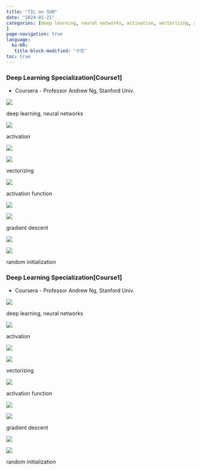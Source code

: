 ```yaml
---
title: "TIL on SUN"
date: "2024-01-21"
categories: [deep learning, neural networks, activation, vectorizing, activation function, gradient descent, random initialization
]
page-navigation: true
language: 
  ko-KR:
   title-block-modified: "수정"
toc: true
---
```


::: {.content-visible when-profile="ko"}

### Deep Learning Specialization[Course1]

- Coursera - Professor Andrew Ng, Stanford Univ.

![](./images/Scan.jpeg)

:::{.callout-note}
deep learning, neural networks
:::

![](./images/Scan 1.jpeg)

:::{.callout-note}
activation
:::

![](./images/Scan 2.jpeg)

![](./images/Scan 3.jpeg)

:::{.callout-note}
vectorizing
:::

![](./images/Scan 4.jpeg)

:::{.callout-note}
activation function
:::

![](./images/Scan 5.jpeg)

![](./images/Scan 6.jpeg)

:::{.callout-note}
gradient descent
:::

![](./images/Scan 7.jpeg)

![](./images/Scan 8.jpeg)

:::{.callout-note}
random initialization
:::

:::

::: {.content-visible when-profile="en"}


### Deep Learning Specialization[Course1]

- Coursera - Professor Andrew Ng, Stanford Univ.

![](./images/Scan.jpeg)

:::{.callout-note}
deep learning, neural networks
:::

![](./images/Scan 1.jpeg)

:::{.callout-note}
activation
:::

![](./images/Scan 2.jpeg)

![](./images/Scan 3.jpeg)

:::{.callout-note}
vectorizing
:::

![](./images/Scan 4.jpeg)

:::{.callout-note}
activation function
:::

![](./images/Scan 5.jpeg)

![](./images/Scan 6.jpeg)

:::{.callout-note}
gradient descent
:::

![](./images/Scan 7.jpeg)

![](./images/Scan 8.jpeg)

:::{.callout-note}
random initialization
:::

:::
